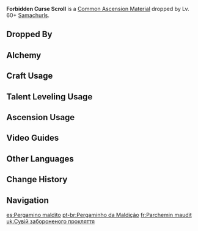 {{Item Infobox
|id           = 112010
|image        = Item Forbidden Curse Scroll.png
|type         = Common Ascension Materials
|group        = Samachurl Scrolls
|group2       = General Enemy Drops
|invCategory  = Character Development Items
|rarity       = 3
|description  = A scroll inscribed with ancient images. It is said that few can decipher its meaning, and the few scholars that have all went mad.
|source1      = Dropped by Lv. 60+ [[Samachurls]]
|source2      = [[Alchemy]]
}}
'''Forbidden Curse Scroll''' is a [[Common Ascension Material]] dropped by Lv. 60+ [[Samachurls]].

==Dropped By==
{{Dropped By|level=60}}

==Alchemy==
{{Recipe
|type = Crafting
|Sealed Scroll = 3
|Mora = 50
|sort = Sealed Scroll,Mora
}}

==Craft Usage==
{{Craft Usage}}

==Talent Leveling Usage==
{{Talent Leveling Usage}}

==Ascension Usage==
{{Ascension Usage}}

==Video Guides==
{{EVT
|video1   = https://youtu.be/QYCBHebvZMQ
|caption1 = Mondstadt Region Farm Guide

|video2   = https://youtu.be/MxJun2p_O2Y
|caption2 = Liyue Region Guide
}}

==Other Languages==
{{Other Languages
|en      = Forbidden Curse Scroll
|zhs     = 禁咒绘卷
|zhs_rm  = Jìn Zhòu Huì Juǎn
|zht     = 禁咒繪卷
|zht_rm  = Jìn Zhòu Huì Juǎn
|zh_tl   = Forbidden Spell Scroll
|ja      = 禁呪の絵巻
|ja_rm   = Kinju no Emaki
|ja_tl   = Incantation Picture Scroll
|ko      = 금주의 두루마리
|ko_rm   = Geumji-ui Durumari
|ko_tl   = Scroll of Incantation
|es      = Pergamino maldito
|es_tl   = Cursed Parchment
|fr      = Parchemin maudit
|fr_tl   = Cursed Parchment
|ru      = Свиток запретного проклятья
|ru_tl   = Forbidden Curse Scroll
|th      = Forbidden Curse Scroll
|vi      = Bản Vẽ Cấm Chú
|vi_tl   = 
|de      = Fluchschriftrolle
|de_tl   = Curse Scroll
|id      = Forbidden Curse Scroll
|pt      = Pergaminho da Maldição
|pt_tl   = 
}}

==Change History==
{{Change History|1.0}}

==Navigation==
{{Development Item Navbox|type=Common Ascension Materials}}

[[es:Pergamino maldito]]
[[pt-br:Pergaminho da Maldição]]
[[fr:Parchemin maudit]]
[[uk:Сувій забороненого прокляття]]